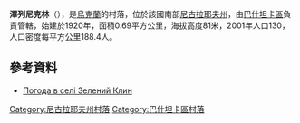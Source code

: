 {{coord|47|25|3|N|32|33|17|E|scale:100000|display=title}}

'''澤列尼克林'''（{{lang-uk|Зелений Клин}}），是[[烏克蘭|烏克蘭]]的村落，位於該國南部[[尼古拉耶夫州|尼古拉耶夫州]]，由[[巴什坦卡區|巴什坦卡區]]負責管轄，始建於1920年，面積0.69平方公里，海拔高度81米，2001年人口130，人口密度每平方公里188.4人。

==參考資料==
* [http://weather.in.ua/ua/nikolaevskaja/8921 Погода в селі Зелений Клин] {{Wayback|url=http://weather.in.ua/ua/nikolaevskaja/8921 |date=20160607113507 }}

[[Category:尼古拉耶夫州村落|Category:尼古拉耶夫州村落]]
[[Category:巴什坦卡區村落|Category:巴什坦卡區村落]]


{{Mykolaiv-geo-stub}}